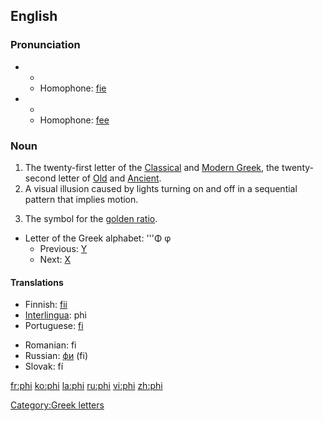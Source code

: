 {{wikipedia}}
==English==

===Pronunciation===
*{{IPA|/faɪ/}}
**{{rhymes|aɪ}}
**Homophone: [[fie]]
*{{IPA|/fiː/}}
**{{rhymes|iː}}
**Homophone: [[fee]]

===Noun===
{{en-noun}}

# The twenty-first letter of the [[Classical Greek|Classical]] and [[Modern Greek]], the twenty-second letter of [[Old Greek|Old]] and [[Ancient Greek|Ancient]].
# A visual illusion caused by lights turning on and off in a sequential pattern that implies motion.
# {{mathematics}} The symbol for the [[golden ratio]].
*Letter of the Greek alphabet: '''Φ φ
**Previous: [[upsilon|Υ]]
**Next: [[chi|Χ]]

====Translations====
{{trans-top|Greek letter}}
*Finnish: [[fii]]
*[[Interlingua]]: phi
*Portuguese: [[fi]] {{m}}
{{trans-mid}}
*Romanian: fi
*Russian: [[фи]] (fi)
*Slovak: fí
{{trans-bottom}}

[[Category:Greek letters]]

[[fr:phi]]
[[ko:phi]]
[[la:phi]]
[[ru:phi]]
[[vi:phi]]
[[zh:phi]]